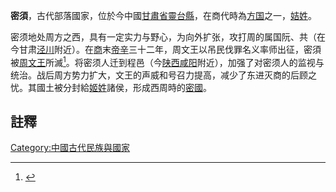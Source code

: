 '''密須'''，古代部落國家，位於今中國[[甘肅省|甘肅省]][[靈台縣|靈台縣]]，在商代時為[[方国|方国]]之一，[[姞姓|姞姓]]。

密须地处周方之西，具有一定实力与野心，为向外扩张，攻打周的属国阮、共（在今甘肃[[泾川|泾川]]附近）。在[[商朝|商]]末[[帝辛|帝辛]]三十二年，周文王以吊民伐罪名义率师出征，密須被[[周文王|周文王]]所滅<ref name=gscn01>{{Cite web|url=http://story.gscn.com.cn/system/2016/07/26/011437031.shtml|title=灵台白草坡西周墓葬里的青铜王国|publisher=中国甘肃网|date=2016-07-26|deadurl=yes|archiveurl=https://web.archive.org/web/20161227200346/http://story.gscn.com.cn/system/2016/07/26/011437031.shtml|archivedate=2016-12-27|access-date=2016-12-27}}</ref>。将密须人迁到程邑（今[[陕西|陕西]][[咸阳|咸阳]]附近），加强了对密须人的监视与统治。战后周方势力扩大，文王的声威和号召力提高，减少了东进灭商的后顾之忧。其國土被分封給[[姬姓|姬姓]]諸侯，形成西周時的[[密國|密國]]。

==註釋==
{{reflist}}
[[Category:中國古代民族與國家|Category:中國古代民族與國家]]